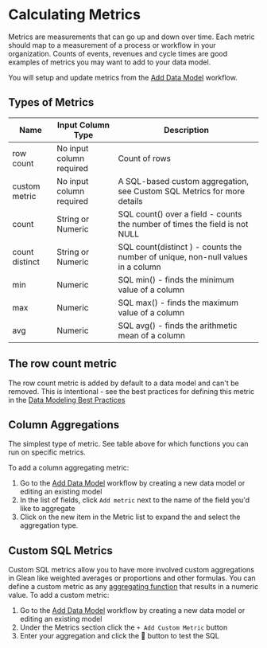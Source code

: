 # Calculating Metrics

Metrics are measurements that can go up and down over time.
Each metric should map to a measurement of a process or workflow in your organization.
Counts of events, revenues and cycle times are good examples of metrics you may want to add to your data model.

You will setup and update metrics from the [Add Data Model](/docs/data-modeling/add-data-model) workflow.

## Types of Metrics

| Name           | Input Column Type        | Description                                                                     |
| -------------- | ------------------------ | ------------------------------------------------------------------------------- |
| row count      | No input column required | Count of rows                                                                   |
| custom metric  | No input column required | A SQL-based custom aggregation, see Custom SQL Metrics for more details         |
| count          | String or Numeric        | SQL count() over a field - counts the number of times the field is not NULL     |
| count distinct | String or Numeric        | SQL count(distinct ) - counts the number of unique, non-null values in a column |
| min            | Numeric                  | SQL min() - finds the minimum value of a column                                 |
| max            | Numeric                  | SQL max() - finds the maximum value of a column                                 |
| avg            | Numeric                  | SQL avg() - finds the arithmetic mean of a column                               |

## The row count metric

The row count metric is added by default to a data model and can't be removed. This is intentional - see the best practices for defining this metric in the [Data Modeling Best Practices](/docs/data-modeling/best-practices)

## Column Aggregations

The simplest type of metric. See table above for which functions you can run on specific metrics.

To add a column aggregating metric:

1. Go to the [Add Data Model](/docs/data-modeling-add-data-model) workflow by creating a new data model or editing an existing model
2. In the list of fields, click `Add metric` next to the name of the field you'd like to aggregate
3. Click on the new item in the Metric list to expand the and select the aggregation type.

## Custom SQL Metrics

Custom SQL metrics allow you to have more involved custom aggregations in Glean like weighted averages or proportions and other formulas. You can define a custom metric as any [aggregating function](https://www.datacamp.com/community/tutorials/aggregate-functions-sql) that results in a numeric value. To add a custom metric:

1. Go to the [Add Data Model](/docs/data-modeling/add-data-model) workflow by creating a new data model or editing an existing model
2. Under the Metrics section click the `+ Add Custom Metric` button
3. Enter your aggregation and click the 🔄 button to test the SQL
